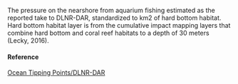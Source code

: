 The pressure on the nearshore from aquarium fishing estimated as the reported take to DLNR-DAR, standardized to km2 of hard bottom habitat. Hard bottom habitat layer is from the cumulative impact mapping layers that combine hard bottom and coral reef habitats to a depth of 30 meters (Lecky, 2016).

#### Reference

[Ocean Tipping Points/DLNR-DAR](http://www.pacioos.hawaii.edu/projects/oceantippingpoints/#data)